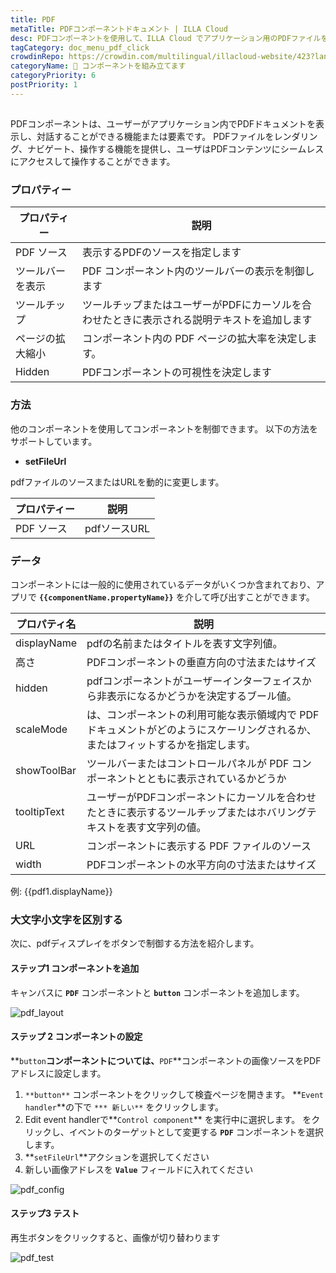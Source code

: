 ```yaml
---
title: PDF
metaTitle: PDFコンポーネントドキュメント | ILLA Cloud
desc: PDFコンポーネントを使用して、ILLA Cloud でアプリケーション用のPDFファイルをアップロードおよびカスタマイズする方法を学びます。
tagCategory: doc_menu_pdf_click
crowdinRepo: https://crowdin.com/multilingual/illacloud-website/423?languages=ja&filter=basic&value=0
categoryName: 🧬 コンポーネントを組み立てます
categoryPriority: 6
postPriority: 1
---
```


## <h2 hidden>PDFとは何ですか？</h2>

PDFコンポーネントは、ユーザーがアプリケーション内でPDFドキュメントを表示し、対話することができる機能または要素です。 PDFファイルをレンダリング、ナビゲート、操作する機能を提供し、ユーザはPDFコンテンツにシームレスにアクセスして操作することができます。

### プロパティー

| プロパティー        | 説明                                                                        |
| ------------- | ------------------------------------------------------------------------- |
| PDF ソース       | 表示するPDFのソースを指定します                                                         |
| ツールバーを表示      | PDF コンポーネント内のツールバーの表示を制御します                                               |
| ツールチップ        | ツールチップまたはユーザーがPDFにカーソルを合わせたときに表示される説明テキストを追加します                           |
| ページの拡大縮小      | コンポーネント内の PDF ページの拡大率を決定します。                                              |
| Hidden        | PDFコンポーネントの可視性を決定します                                                      |

### 方法

他のコンポーネントを使用してコンポーネントを制御できます。 以下の方法をサポートしています。

-   **setFileUrl**

pdfファイルのソースまたはURLを動的に変更します。

| プロパティー  | 説明        |
| ------- | --------- |
| PDF ソース | pdfソースURL |

### データ

コンポーネントには一般的に使用されているデータがいくつか含まれており、アプリで **`{{componentName.propertyName}}`** を介して呼び出すことができます。

| プロパティ名        | 説明                                                                                                     |
| ------------- | ------------------------------------------------------------------------------------------------------ |
| displayName   | pdfの名前またはタイトルを表す文字列値。                                                                                  |
| 高さ            | PDFコンポーネントの垂直方向の寸法またはサイズ                                                                               |
| hidden        | pdfコンポーネントがユーザーインターフェイスから非表示になるかどうかを決定するブール値。                                                          |
| scaleMode     | は、コンポーネントの利用可能な表示領域内で PDF ドキュメントがどのようにスケーリングされるか、またはフィットするかを指定します。                                     |
| showToolBar   | ツールバーまたはコントロールパネルが PDF コンポーネントとともに表示されているかどうか                                                          |
| tooltipText   | ユーザーがPDFコンポーネントにカーソルを合わせたときに表示するツールチップまたはホバリングテキストを表す文字列の値。                                            |
| URL           | コンポーネントに表示する PDF ファイルのソース                                                                              |
| width         | PDFコンポーネントの水平方向の寸法またはサイズ                                                                               |

例: {{pdf1.displayName}}

### 大文字小文字を区別する

次に、pdfディスプレイをボタンで制御する方法を紹介します。

#### ステップ1 コンポーネントを追加

キャンバスに **`PDF`** コンポーネントと **`button`** コンポーネントを追加します。

![pdf_layout](https://cdn.illacloud.com/official-website/img/docs/pdf_layout.jpg)

#### ステップ 2 コンポーネントの設定

**`button`**コンポーネントについては、**`PDF`**コンポーネントの画像ソースをPDFアドレスに設定します。

1.  `**button**` コンポーネントをクリックして検査ページを開きます。 **`Event handler`**の下で `*** 新しい**` をクリックします。
2.  Edit event handlerで**`Control component`** を実行中に選択します。 をクリックし、イベントのターゲットとして変更する **`PDF`** コンポーネントを選択します。
3.  **`setFileUrl`**アクションを選択してください
4.  新しい画像アドレスを **`Value`** フィールドに入れてください

![pdf_config](https://cdn.illacloud.com/official-website/img/docs/pdf_config.jpg)

#### ステップ3 テスト

再生ボタンをクリックすると、画像が切り替わります

![pdf_test](https://cdn.illacloud.com/official-website/img/docs/pdf_test.jpg)
